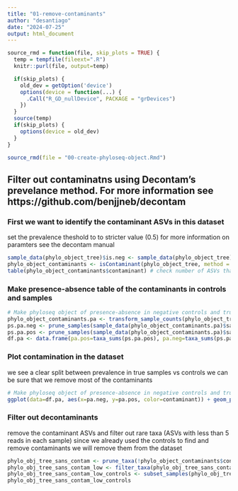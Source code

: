 ```yaml
---
title: "01-remove-contaminants"
author: "desantiago"
date: "2024-07-25"
output: html_document
---
```


```r
source_rmd = function(file, skip_plots = TRUE) {
  temp = tempfile(fileext=".R")
  knitr::purl(file, output=temp)

  if(skip_plots) {
    old_dev = getOption('device')
    options(device = function(...) {
      .Call("R_GD_nullDevice", PACKAGE = "grDevices")
    })
  }
  source(temp)
  if(skip_plots) {
    options(device = old_dev)
  }
}

source_rmd(file = "00-create-phyloseq-object.Rmd")
```

## Filter out contaminatns using Decontam's prevelance method. For more information see https://github.com/benjjneb/decontam

### First we want to identify the contaminant ASVs in this dataset
set the prevalence theshold to to stricter value (0.5)
for more information on paramters see the decontam manual
```r
sample_data(phylo_object_tree)$is.neg <- sample_data(phylo_object_tree)$sample_control == "control" # create a sample-variable for contaminants
phylo_object_contaminants <- isContaminant(phylo_object_tree, method = "prevalence", neg="is.neg", threshold=0.5, detailed = TRUE, normalize = TRUE) # detect contaminants based on control samples and their ASV prevalance
table(phylo_object_contaminants$contaminant) # check number of ASVs that are contaminents
```

### Make presence-absence table of the contaminants in controls and samples

```r
# Make phyloseq object of presence-absence in negative controls and true samples
phylo_object_contaminants.pa <- transform_sample_counts(phylo_object_tree, function(abund) 1 * (abund > 0)) # convert phyloseq table to presence-absence
ps.pa.neg <- prune_samples(sample_data(phylo_object_contaminants.pa)$sample_control == "control", phylo_object_contaminants.pa) # identify controls
ps.pa.pos <- prune_samples(sample_data(phylo_object_contaminants.pa)$sample_control == "true_sample", phylo_object_contaminants.pa) # identify samples
df.pa <- data.frame(pa.pos=taxa_sums(ps.pa.pos), pa.neg=taxa_sums(ps.pa.neg), contaminant=phylo_object_contaminants$contaminant) # convert into a dataframe
```


### Plot contamination in the dataset
we see a clear split between prevalence in true samples vs controls
we can be sure that we remove most of the contaminants

```r
# Make phyloseq object of presence-absence in negative controls and true samples
ggplot(data=df.pa, aes(x=pa.neg, y=pa.pos, color=contaminant)) + geom_point() + xlab("Prevalence (Negative Controls)") + ylab("Prevalence (True Samples)")
```

### Filter out decontaminants
remove the contaminant ASVs and filter out rare taxa (ASVs with less than 5 reads in each sample)
since we already used the controls to find and remove contaminants we will remove them from the dataset

```r
phylo_obj_tree_sans_contam <- prune_taxa(!phylo_object_contaminants$contaminant, phylo_object_tree) # remove ASVs identified as decontaminants from the dataset
phylo_obj_tree_sans_contam_low <- filter_taxa(phylo_obj_tree_sans_contam, function(x) sum(x > 5) > 1, TRUE) # remove ASVs that are rare in each sample 
phylo_obj_tree_sans_contam_low_controls <- subset_samples(phylo_obj_tree_sans_contam_low, region != "kitblank" & region!= "negativecontrol" & region != "positivecontrol") ## Remove blanks and positive controls
phylo_obj_tree_sans_contam_low_controls
```

